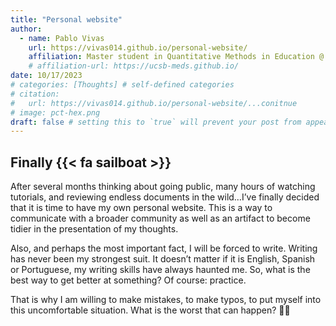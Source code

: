 ```yaml
---
title: "Personal website"
author:
  - name: Pablo Vivas
    url: https://vivas014.github.io/personal-website/
    affiliation: Master student in Quantitative Methods in Education @ UMN
    # affiliation-url: https://ucsb-meds.github.io/ 
date: 10/17/2023
# categories: [Thoughts] # self-defined categories
# citation: 
#   url: https://vivas014.github.io/personal-website/...conitnue
# image: pct-hex.png
draft: false # setting this to `true` will prevent your post from appearing on your listing page until you're ready!
---
```


## Finally {{< fa sailboat >}}

After several months thinking about going public, many hours of watching tutorials, and reviewing endless documents in the wild...I've finally decided that it is time to have my own personal website. This is a way to communicate with a broader community as well as an artifact to become tidier in the presentation of my thoughts.

Also, and perhaps the most important fact, I will be forced to write. Writing has never been my strongest suit. It doesn't matter if it is English, Spanish or Portuguese, my writing skills have always haunted me. So, what is the best way to get better at something? Of course: practice.

That is why I am willing to make mistakes, to make typos, to put myself into this uncomfortable situation. What is the worst that can happen? 🧑‍💻
